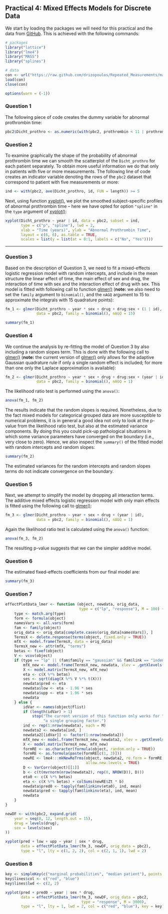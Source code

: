 ## Practical 4: Mixed Effects Models for Discrete Data
We start by loading the packages we will need for this practical and the data from 
[GitHub](https://github.com/drizopoulos/Repeated_Measurements). This is achieved with the
following commands:
```r
# packages
library("lattice")
library("lme4")
library("MASS")
library("splines")

# data
con <- url("https://raw.github.com/drizopoulos/Repeated_Measurements/master/Data.RData")
load(con)
close(con)
```
```r
options(warn = (-1))
```

### Question 1
The following piece of code creates the dummy variable for abnormal prothrombin time:
```r
pbc2$Dicht_prothro <- as.numeric(with(pbc2, prothrombin < 11 | prothrombin > 13))
```

### Question 2
To examine graphically the shape of the probability of abnormal prothrombin time we can
smooth the scatterplot of the `Dicht_prothro` for each patient separately. To obtain more
useful information we do that only in patients with five or more measurements. The 
following line of code creates an indicator variable denoting the rows of the `pbc2` 
dataset that correspond to patient with five measurements or more:
```r
ind <- with(pbc2, ave(Dicht_prothro, id, FUN = length)) >= 5
```

Next, using function [xyplot()](https://goo.gl/cGSjZk), we plot the smoothed 
subject-specific profiles of abnormal prothrombin time -- here we have opted for option 
`"spline"` in the `type` argument of [xyplot()](https://goo.gl/cGSjZk):
```r
xyplot(Dicht_prothro ~ year | id, data = pbc2, subset = ind,
       type = c("p", "spline"), lwd = 2,
       xlab = "Time (years)", ylab = "Abnormal Prothrombin Time",
       layout = c(6, 6), as.table = TRUE,
       scales = list(y = list(at = 0:1, labels = c("No", "Yes"))))
```

***

### Question 3
Based on the description of Question 3, we need to fit a mixed-effects logistic regression
model with random intercepts, and include in the mean structure the linear effect
of time, the main effect of sex and drug, the interaction of time with sex and the 
interaction effect of drug with sex. This model is fitted with following call to function
[glmer()](https://goo.gl/U7tf8T) (**note:** we also need to set the `family` argument to
`binomial()`, and the `nAGQ` argument to 15 to approximate the integrals with 15 
quadrature points):
```r
fm_1 <- glmer(Dicht_prothro ~ year * sex + drug + drug:sex + (1 | id), 
              data = pbc2, family = binomial(), nAGQ = 15)

summary(fm_1)
```

### Question 4
We continue the analysis by re-fitting the model of Question 3 by also including a random 
slopes term. This is done with the following call to [glmer()](https://goo.gl/U7tf8T) 
(**note:** the current version of [glmer()](https://goo.gl/U7tf8T) only allows for the 
adaptive Gaussian quadrature rule if only a single random effect is included; for more 
than one only the Laplace approximation is available):
```r
fm_2 <- glmer(Dicht_prothro ~ year * sex + drug + drug:sex + (year | id), 
              data = pbc2, family = binomial(), nAGQ = 1)
```

The likelihood ratio test is performed using the `anova()`:
```r
anova(fm_1, fm_2)
```

The results indicate that the random slopes is required. Nonetheless, due to the fact 
mixed models for categorical grouped data are more susceptible to numerical problems, it
is in general a good idea not only to look at the p-value from the likelihood ratio test,
but also at the estimated variance components. By doing this you could pick-up pathological
situations in which some variance parameters have converged on the boundary (i.e., very 
close to zero). Hence, we also inspect the `summary()` of the fitted model with random
intercepts and random slopes:
```r
summary(fm_2)
```

The estimated variances for the random intercepts and random slopes terms do not indicate
convergence on the boundary.

### Question 5
Next, we attempt to simplify the model by dropping all interaction terms. The additive 
mixed effects logistic regression model with only main effects is fitted using the 
following call to [glmer()](https://goo.gl/U7tf8T):
```r
fm_3 <- glmer(Dicht_prothro ~ year + sex + drug + (year | id), 
              data = pbc2, family = binomial(), nAGQ = 1)
```

Again the likelihood ratio test is calculated using the `anova()` function:
```r
anova(fm_3, fm_2)
```

The resulting p-value suggests that we can the simpler additive model.

### Question 6
The estimated fixed-effects coefficients from our final model are:
```r
summary(fm_3)
```


### Question 7

```r
effectPlotData_lmer <- function (object, newdata, orig_data, 
                                 type = c("lp", "response"), M = 100) {
    type <- match.arg(type)
    form <- formula(object)
    namesVars <- all.vars(form)
    fam <- family(object)
    orig_data <- orig_data[complete.cases(orig_data[namesVars]), ]
    TermsX <- delete.response(terms(object, fixed.only = TRUE))
    mfX <- model.frame(TermsX, data = orig_data)
    TermsX_new <- attr(mfX, "terms")
    betas <- fixef(object)
    V <- vcov(object)
    if (type == "lp" || (fam$family == "gaussian" && fam$link == "indentity")) {
        mfX_new <- model.frame(TermsX_new, newdata, xlev = .getXlevels(TermsX, mfX))
        X <- model.matrix(TermsX_new, mfX_new)
        eta <- c(X %*% betas)
        ses <- sqrt(diag(X %*% V %*% t(X)))
        newdata$pred <- eta
        newdata$low <- eta - 1.96 * ses
        newdata$upp <- eta + 1.96 * ses
        newdata
    } else {
        idVar <- names(object@flist)
        if (length(idVar) > 1)
            stop("The current version of this function only works for ",
                 "a single grouping factor.")
        ind <- rep(1:nrow(newdata), each = M)
        newdata2 <- newdata[ind, ]
        newdata2[[idVar]] <- factor(1:nrow(newdata2))
        mfX_new <- model.frame(TermsX_new, newdata2, xlev = .getXlevels(TermsX, mfX))
        X <- model.matrix(TermsX_new, mfX_new)
        formRE <- as.character(formula(object, random.only = TRUE))
        formRE <- as.formula(paste(formRE[c(1, 3)]))
        newRE <- lme4:::mkNewReTrms(object, newdata2, re.form = formRE,
                                    allow.new.levels = TRUE)
        D <- VarCorr(object)[[1]]
        b <- c(t(mvrnorm(nrow(newdata2), rep(0, NROW(D)), D)))
        eta0 <- c(X %*% betas)
        eta <- c(X %*% betas) + colSums(newRE$Zt * b)
        newdata$pred0 <- tapply(fam$linkinv(eta0), ind, mean)
        newdata$pred <- tapply(fam$linkinv(eta), ind, mean)
        newdata
    }
}
```

```r
newDF <- with(pbc2, expand.grid(
    year = seq(0, 12, length.out = 15),
    drug = levels(drug),
    sex = levels(sex)
))
```

```r
xyplot(pred + low + upp ~ year | sex * drug, 
       data = effectPlotData_lmer(fm_3, newDF, orig_data = pbc2), 
       type = "l", lty = c(1, 2, 2), col = c(2, 1, 1), lwd = 2)
```


### Question 8

```r
key <- simpleKey(c("marginal probabilities", "median patient"), points = FALSE, lines = TRUE)
key$lines$col <- c("red", "blue")
key$lines$lwd <- c(2, 2)
```

```r
xyplot(pred + pred0 ~ year | sex * drug, 
       data = effectPlotData_lmer(fm_3, newDF, orig_data = pbc2, 
                                  type = "response", M = 3000), 
       type = "l", lty = 1, lwd = 2, col = c("red", "blue"), key = key)
```
